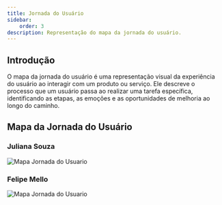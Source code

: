 ```yaml
---
title: Jornada do Usuário
sidebar:
    order: 3
description: Representação do mapa da jornada do usuário.
---
```


## Introdução

O mapa da jornada do usuário é uma representação visual da experiência do usuário ao interagir com um produto ou serviço. Ele descreve o processo que um usuário passa ao realizar uma tarefa específica, identificando as etapas, as emoções e as oportunidades de melhoria ao longo do caminho.

## Mapa da Jornada do Usuário

### Juliana Souza
![Mapa Jornada do Usuario](../../../../assets/JulianaUserJourneyMap.jpeg)

### Felipe Mello
![Mapa Jornada do Usuario](../../../../assets/FelipeUserJourneyMap.jpeg)
